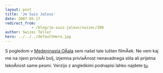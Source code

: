 ```yaml
---
layout: post
title: 'Je Suis Jalous'
date: 2007-05-17
redirect_from: 
            - /blog/je-suis-jalous/swizec/208
author: Swizec Teller
hero: ../../../defaultHero.jpg
---
```

S pogledom v [Medeninasta OÄala](http://www.brassgoggles.co.uk/brassgoggles/) sem našel tale lušten filmÄek. Ne vem kaj me na njem privlaÄi bolj, izjemna privlaÄnost nenavadnega stila ali prijetna tekoÄnost same pesmi. Verzijo z angleškimi podnapisi lahko najdete [tu](http://www.youtube.com/watch?v=yXc1mApqusY).